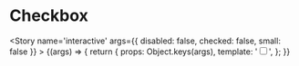 
<Meta title='atoms/Checkbox' />

# Checkbox

<Story name='interactive'
    args={{
        disabled: false,
        checked: false,
        small: false
    }}
    >
    {(args) => {
        return {
            props: Object.keys(args),
            template: '<input type="checkbox" class="a-checkbox" :class="{ \'-small\': small }" :disabled="disabled" :checked="checked" />',
        };
    }}
</Story>
